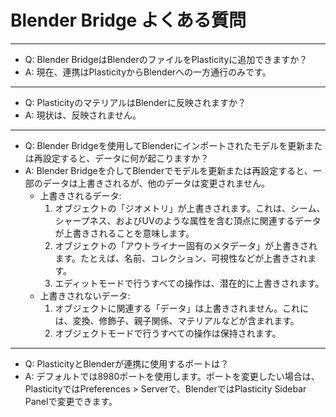# Blender Bridge よくある質問

----
- Q: Blender BridgeはBlenderのファイルをPlasticityに追加できますか？
- A: 現在、連携はPlasticityからBlenderへの一方通行のみです。
----
- Q: PlasticityのマテリアルはBlenderに反映されますか？
- A: 現状は、反映されません。
----
- Q: Blender Bridgeを使用してBlenderにインポートされたモデルを更新または再設定すると、データに何が起こりますか？
- A: Blender Bridgeを介してBlenderでモデルを更新または再設定すると、一部のデータは上書きされるが、他のデータは変更されません。
    - 上書きされるデータ:
        1. オブジェクトの「ジオメトリ」が上書きされます。これは、シーム、シャープネス、およびUVのような属性を含む頂点に関連するデータが上書きされることを意味します。
        2. オブジェクトの「アウトライナー固有のメタデータ」が上書きされます。たとえば、名前、コレクション、可視性などが上書きされます。
        3. エディットモードで行うすべての操作は、潜在的に上書きされます。
    - 上書きされないデータ:
        1. オブジェクトに関連する「データ」は上書きされません。これには、変換、修飾子、親子関係、マテリアルなどが含まれます。
        2. オブジェクトモードで行うすべての操作は保持されます。
----
- Q: PlasticityとBlenderが連携に使用するポートは？
- A: デフォルトでは8980ポートを使用します。ポートを変更したい場合は、PlasticityではPreferences > Serverで、BlenderではPlasticity Sidebar Panelで変更できます。








